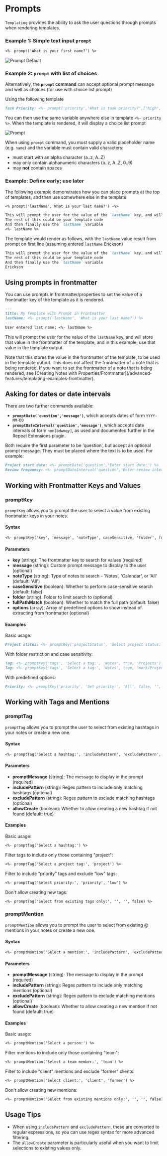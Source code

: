 

# Prompts

`Templating` provides the ability to ask the user questions through prompts when rendering templates.

### Example 1: Simple text input `prompt`

```markdown
<%- prompt('What is your first name?') %>
```

<img src={promptdefault.src} alt="Prompt Default" />

### Example 2: `prompt` with list of choices

Alternatively, the **`prompt` command** can accept optional prompt message and well as choices (for use with choice list prompt)


Using the following template

```markdown
Task Priority: <%- prompt('priority','What is task priority?',['high','medium','low']) %>
```

You can then use the same variable anywhere else in template `<%- priority %>`. When the template is rendered, it will display a choice list prompt

<img src={prompt2.src} alt="Prompt" />

<Callout
  type="warning"
  title="PROMPT PLACEHOLDER">

When using <code>prompt</code> command, you must supply a valid placeholder name (e.g. <code>name</code>) and the variable must contain valid characters:

<ul>
  <li>must start with an alpha character (a..z, A..Z)</li>
  <li>may only contain alphanumeric characters (a..z, A..Z, 0..9)</li>
  <li>
    may <b>not</b> contain spaces
  </li>
</ul>

</Callout>

### Example: Define early; use later

The following example demonstrates how you can place prompts at the top of templates, and then use somewhere else in the template

```markdown
<% prompt('lastName','What is your last name?') -%>

This will prompt the user for the value of the `lastName` key, and will store that value in the placeholder/variable `lastName`, and in this example, use that value in the template output.
The rest of this could be your template code
And then finally use the `lastName` variable
<%- lastName %>
```

The template would render as follows, with the `lastName` value result from prompt on first line (assuming entered `lastName` Erickson)

```markdown
This will prompt the user for the value of the `lastName` key, and will store that value in the placeholder/variable `lastName`, and in this example, use that value in the template output.
The rest of this could be your template code
And then finally use the `lastName` variable
Erickson
```

## Using prompts in frontmatter

You can use prompts in frontmatter/properties to set the value of a frontmatter key of the template as it is rendered.

```markdown
---
title: My Template with Prompt in Frontmatter
lastName: <%- prompt('lastName', 'What is your last name?') %>
---
User entered last name: <%- lastName %>
```

This will prompt the user for the value of the `lastName` key, and will store that value in the frontmatter of the template, and in this example, use that value in the template output.

<Callout>
Note that this stores the value in the frontmatter of the template, to be used in the template output. This does not affect the frontmatter of a note that is being rendered. If you want to set the frontmatter of a note that is being rendered, see [Creating Notes with Properties/Frontmatter](/advanced-features/templating-examples-frontmatter).
</Callout>

## Asking for dates or date intervals

There are two further commands available:

- **`promptDate('question','message')`**, which accepts dates of form `YYYY-MM-DD`
- **`promptDateInterval('question','message')`**, which accepts date intervals of form `nnn[bdwmqy]`, as used and documented further in the <Link href="../jgclark.RepeatExtensions">Repeat Extensions</Link> plugin.

Both require the first parameter to be 'question', but accept an optional prompt message. They must be placed where the text is to be used. For example:

```markdown
Project start date: <%- promptDate('question','Enter start date:') %>
Review frequency: <%- promptDateInterval('question','Enter review interval:') %>
```

## Working with Frontmatter Keys and Values

### promptKey

`promptKey` allows you to prompt the user to select a value from existing frontmatter keys in your notes.

#### Syntax

```markdown
<%- promptKey('key', 'message', 'noteType', caseSensitive, 'folder', fullPathMatch, ['options']) %>
```

#### Parameters

- **key** (string): The frontmatter key to search for values (required)
- **message** (string): Custom prompt message to display to the user (optional)
- **noteType** (string): Type of notes to search - 'Notes', 'Calendar', or 'All' (default: 'All')
- **caseSensitive** (boolean): Whether to perform case-sensitive search (default: false)
- **folder** (string): Folder to limit search to (optional)
- **fullPathMatch** (boolean): Whether to match the full path (default: false)
- **options** (array): Array of predefined options to show instead of extracting from frontmatter (optional)

#### Examples

Basic usage:

```markdown
Project status: <%- promptKey('projectStatus', 'Select project status:') %>
```

With folder restriction and case sensitivity:

```markdown
Tag: <%- promptKey('tags', 'Select a tag:', 'Notes', true, 'Projects') %>
Tag: <%- promptKey('tags', 'Select a tag:', 'Notes', true, 'Work/Projects/Clients', true) %>
```

With predefined options:

```markdown
Priority: <%- promptKey('priority', 'Set priority:', 'All', false, '', false, ['High', 'Medium', 'Low']) %>
```

## Working with Tags and Mentions

### promptTag

`promptTag` allows you to prompt the user to select from existing hashtags in your notes or create a new one.

#### Syntax

```markdown
<%- promptTag('Select a hashtag:', 'includePattern', 'excludePattern', allowCreate) %>
```

#### Parameters

- **promptMessage** (string): The message to display in the prompt (required)
- **includePattern** (string): Regex pattern to include only matching hashtags (optional)
- **excludePattern** (string): Regex pattern to exclude matching hashtags (optional)
- **allowCreate** (boolean): Whether to allow creating a new hashtag if not found (default: true)

#### Examples

Basic usage:

```markdown
<%- promptTag('Select a hashtag:') %>
```

Filter tags to include only those containing "project":

```markdown
<%- promptTag('Select a project tag:', 'project') %>
```

Filter to include "priority" tags and exclude "low" tags:

```markdown
<%- promptTag('Select priority:', 'priority', 'low') %>
```

Don't allow creating new tags:

```markdown
<%- promptTag('Select from existing tags only:', '', '', false) %>
```

### promptMention

`promptMention` allows you to prompt the user to select from existing @ mentions in your notes or create a new one.

#### Syntax

```markdown
<%- promptMention('Select a mention:', 'includePattern', 'excludePattern', allowCreate) %>
```

#### Parameters

- **promptMessage** (string): The message to display in the prompt (required)
- **includePattern** (string): Regex pattern to include only matching mentions (optional)
- **excludePattern** (string): Regex pattern to exclude matching mentions (optional)
- **allowCreate** (boolean): Whether to allow creating a new mention if not found (default: true)

#### Examples

Basic usage:

```markdown
<%- promptMention('Select a person:') %>
```

Filter mentions to include only those containing "team":

```markdown
<%- promptMention('Select a team member:', 'team') %>
```

Filter to include "client" mentions and exclude "former" clients:

```markdown
<%- promptMention('Select client:', 'client', 'former') %>
```

Don't allow creating new mentions:

```markdown
<%- promptMention('Select from existing mentions only:', '', '', false) %>
```

## Usage Tips

- When using `includePattern` and `excludePattern`, these are converted to regular expressions, so you can use regex syntax for more advanced filtering.
- The `allowCreate` parameter is particularly useful when you want to limit selections to existing values only.
